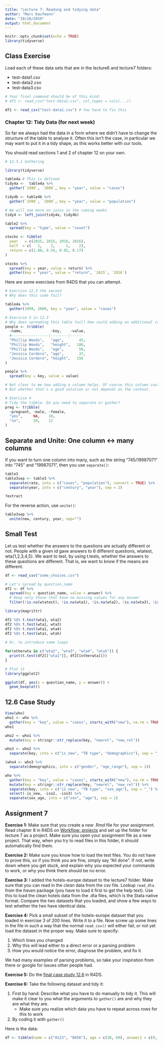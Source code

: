 ```yaml
---
title: "Lecture 7: Reading and tidying data"
author: "Marc Kaufmann"
date: "10/28/2019"
output: html_document
---
```


```r
knitr::opts_chunk$set(echo = TRUE)
library(tidyverse)
```

## Class Exercise

Load each of these data sets that are in the lecture6 and lecture7 folders:

- test-data1.csv
- test-data2.csv
- test-data3.csv

```r
# Your final command should be of this kind:
# df1 <- read_csv("test-data1.csv", col_types = cols(...))

df1 <- read_csv("test-data1.csv") # You have to fix this

```

### Chapter 12: Tidy Data (for next week)

So far we always had the data in a form where we didn't have to change the structure of the table to analyse it. Often this isn't the case, in particular we may want to put it in a tidy shape, as this works better with our tools.

You should read sections 1 and 2 of chapter 12 on your own.

```r
# 12.3.1 Gathering

library(tidyverse)

table4a # This is defined 
tidy4a <-  table4a %>%
  gather(`1999`, `2000`, key = "year", value = "cases")

tidy4b <- table4b %>%
  gather(`1999`, `2000`, key = "year", value = "population")

# We will see more on joins in the coming weeks
tidy4 <- left_join(tidy4a, tidy4b)

table2 %>% 
  spread(key = "type", value = "count")

stocks <- tibble(
  year   = c(2015, 2015, 2016, 2016),
  half  = c(   1,    2,     1,    2),
  return = c(1.88, 0.59, 0.92, 0.17)
)

stocks %>%
  spread(key = year, value = return) %>%
  gather(key = "year", value = "return", `2015`, `2016`)

```

Here are some exercises from R4DS that you can attempt.

```r
# Exercise 12.3 the second
# Why does this code fail?

table4a %>% 
  gather(1999, 2000, key = "year", value = "cases")

# Exericse 3 in 12.3
# Why does spreading this table fail? How could adding an additional column help?
people <- tribble(
  ~name,             ~key,    ~value,
  #-----------------|--------|------
  "Phillip Woods",   "age",       45,
  "Phillip Woods",   "height",   186,
  "Phillip Woods",   "age",       50,
  "Jessica Cordero", "age",       37,
  "Jessica Cordero", "height",   156
)

people %>%
  spread(key = key, value = value)

# Not clear to me how adding a column helps. Of course this column could contain 'age1' and 'age2'.
# But whether that's a good solution or not depends on the context.

# Exercise 4 
# Tidy the tibble. Do you need to separate or gather?
preg <- tribble(
  ~pregnant, ~male, ~female,
  "yes",     NA,    10,
  "no",      20,    12
)
```

## Separate and Unite: One column <-> many columns

If you want to turn one column into many, such as the string "745/19987071" into "745" and "19987071", then you use `separate()`:

```r
table3
table3sep <- table3 %>%
  separate(rate, into = c("cases", "population"), convert = TRUE) %>%
  separate(year, into = c("century", "year"), sep = 2)

?extract
```

For the reverse action, use `unite()`:

```r
table3sep %>%
  unite(new, century, year, sep="")

```

## Small Test 

Let us test whether the answers to the questions are actually different or not. People with a given id gave answers to 6 different questions, wtatest, wta{1,2,3,4,5}. We want to test, by using t.tests, whether the answers to these questions are different. That is, we want to know if the means are different.

```r
df <- read_csv("some_choices.csv")

# Let's spread by question_name
df2 <- df %>%
  spread(key = question_name, value = answer) %>%
  # Keep only those that have no missing values for any answer
  filter(!is.na(wtatest), !is.na(wta1), !is.na(wta2), !is.na(wta3), !is.na(wta4), !is.na(wta5))

library(magrittr)

df2 %$% t.test(wta1, wta2)  
df2 %$% t.test(wta1, wta3)  
df2 %$% t.test(wta1, wta4)  
df2 %$% t.test(wta1, wta5)  
  
# Or, to introduce some loops

for(otherwta in c("wta2", "wta3", "wta4", "wta5")) {
  print(t.test(df2[["wta1"]], df2[[otherwta]]))
}

# Plot it
library(ggplot2)

ggplot(df, aes(x = question_name, y = answer)) +
  geom_boxplot()

```

## 12.6 Case Study

```r
View(who)
who1 <- who %>%
  gather(key = "key", value = "cases", starts_with("new"), na.rm = TRUE)
who1

who2 <- who1 %>%
  mutate(key = stringr::str_replace(key, "newrel", "new_rel"))

who3 <- who2 %>%
  separate(key, into = c("is_new", "TB type", "demographics"), sep = "_")

(who4 <- who3 %>%
  separate(demographics, into = c("gender", "age_range"), sep = 1))

who %>%
  gather(key = "key", value = "cases", starts_with("new"), na.rm = TRUE) %>%
  mutate(key = stringr::str_replace(key, "newrel", "new_rel")) %>%
  separate(key, into = c("is_new", "TB type", "sex_age"), sep = "_") %>%
  select(-is_new, -iso2, -iso3) %>%
  separate(sex_age, into = c("sex", "age"), sep = 1)
```


## Assignment 7

**Exercise 1:** Make sure that you create a *new* .Rmd file for your assignment. Read chapter 8 in R4DS on [Workflow: projects](https://r4ds.had.co.nz/workflow-projects.html) and set up the folder for lecture 7 as a project. Make sure you open your assignment file as a new project. That way, when you try to read files in this folder, it should automatically find them.

**Exercise 2:** Make sure you know how to load the test files. You do not have to prove this, so if you think you are fine, simply say "All done". If not, write down where you get stuck, and explain why you expected your commands to work, or why you think there should be no error.

**Exercise 3:** I added the hotels-europe dataset to the lecture7 folder. Make sure that you can read in the *clean* data from the csv file. Lookup `read_dta` from the *haven* package (you have to load it first to get the help text). Use this to load the clean hotels data from the .dta files, which is the Stata native format. Compare the two datasets that you loaded, and show a few ways to test whether the two have identical data.

**Exercise 4:** Pick a small subset of the hotels-europe dataset that you loaded in exercise 3 of 200 lines. Write it to a file. Now screw up some lines in the file in such a way that the normal `read_csv()` will either fail, or not yet load the dataset in the proper way. Make sure to specify:

1. Which lines you changed
2. Why this will lead either to a direct error or a parsing problem
3. How you would notice the error, diagnose the problem, and fix it

We had many examples of parsing problems, so take your inspiration from there or google for issues other people had.

**Exercise 5:** Do the [final case study 12.6](https://r4ds.had.co.nz/tidy-data.html#case-study) in R4DS.

**Exercise 6:** Take the following dataset and tidy it:

1. First by hand: Describe what you have to do manually to tidy it. This will make it clear to you what the arguments to `gather()` are and why they are what they are.
    - Make sure you realize which data you have to repeat across rows for this to work
2. By coding it with `gather()`

Here is the data:

```r
df <- tibble(name = c("A123", "B456"), age = c(30, 60), answer1 = c(0, 1), answer2 = c(1,1), answer3 = c(1,0), answer4 = c(0,0))
```
